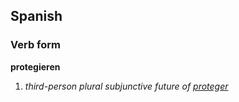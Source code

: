 ==Spanish==
===Verb form===
'''protegieren'''

# ''third-person plural subjunctive future of [[proteger]]''